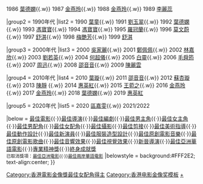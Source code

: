 {{Navbox
|name  = 香港電影金像獎最佳女配角
|title = {{{1|}}}[[香港電影金像獎]][[香港電影金像獎最佳女配角|最佳女配角]]
|titlestyle = background: #FFF2E2
|groupstyle = background: #FFF2E2

|group1 = 1980年代
|list1 = 1985 [[梅艷芳]]{{.w}} 1986 [[葉德嫻]]{{.w}} 1987 [[金燕玲]]{{.w}} 1988 [[金燕玲]]{{.w}} 1989 [[李麗蕊]]

|group2 = 1990年代
|list2 = 1990 [[葉童]]{{.w}} 1991 [[劉玉翠]]{{.w}} 1992 [[葉德嫻]]{{.w}} 1993 [[馮寶寶]]{{.w}} 1994 [[馮寶寶]]{{.w}} 1995 [[羅冠蘭]]{{.w}} 1996 [[莫文蔚]]{{.w}} 1997 [[舒淇]]{{.w}} 1998 [[梅艷芳]]{{.w}} 1999 [[舒淇]]

|group3 = 2000年代
|list3 = 2000 [[吴家丽|吳家麗]]{{.w}} 2001 [[鄭佩佩]]{{.w}} 2002 [[林嘉欣]]{{.w}} 2003 [[劉若英]]{{.w}} 2004 [[何超儀]]{{.w}} 2005 [[白靈 (演員)|白靈]]{{.w}} 2006 [[毛舜筠]]{{.w}} 2007 [[周迅]]{{.w}} 2008 [[邵音音]]{{.w}} 2009 [[陳麗雲]]

|group4 = 2010年代
|list4 = 2010 [[葉璇]]{{.w}} 2011 [[邵音音]]{{.w}} 2012 [[蘇杏璇]]{{.w}} 2013 [[陳靜 (香港)|陳靜]] {{.w}} 2014 [[惠英紅]]{{.w}} 2015 [[王菀之]]{{.w}} 2016 [[金燕玲]]{{.w}} 2017 [[金燕玲]]{{.w}} 2018 [[葉德嫻]]{{.w}} 2019 [[惠英紅]]

|group5 = 2020年代
|list5 = 2020 [[區嘉雯]]{{.w}} 2021/2022

|below  = [[香港電影金像獎最佳電影|最佳電影]]{{·}}[[香港電影金像獎最佳導演|最佳導演]]{{·}}[[香港電影金像獎最佳編劇|最佳編劇]]{{·}}[[香港電影金像獎最佳男主角|最佳男主角]]{{·}}[[香港電影金像獎最佳女主角|最佳女主角]]{{·}}[[香港電影金像獎最佳男配角|最佳男配角]]{{·}}[[香港電影金像獎最佳女配角|最佳女配角]]{{·}}[[香港電影金像獎最佳攝影|最佳攝影]]{{·}}[[香港電影金像獎最佳剪接|最佳剪接]]{{·}}[[香港電影金像獎最佳美術指導|最佳美術指導]]{{·}}[[香港電影金像獎最佳動作設計|最佳動作設計]]{{·}}[[香港電影金像獎最佳新演員|最佳新演員]]{{·}}[[香港電影金像獎最佳服裝造型設計|最佳服裝造型設計]]{{·}}[[香港電影金像獎最佳原創電影音樂|最佳原創電影音樂]]{{·}}[[香港電影金像獎最佳原創電影歌曲|最佳原創電影歌曲]]{{·}}[[香港電影金像獎最佳音響效果|最佳音響效果]]{{·}}[[香港電影金像獎最佳視覺效果|最佳視覺效果]]{{·}}[[香港電影金像獎新晉導演|新晉導演]]{{·}}[[香港電影金像獎最佳亞洲華語電影|最佳亞洲華語電影]]{{·}}[[香港電影金像獎專業精神獎|專業精神獎]]{{·}}[[香港電影金像獎終身成就獎|終身成就獎]]<br><small>已取消獎項：[[香港電影金像獎最佳亞洲電影|最佳亞洲電影]]{{·}}[[香港電影金像獎最佳兩岸華語電影|最佳兩岸華語電影]]</small>
|belowstyle = background:#FFF2E2; text-align:center; 
}}
[[Category:香港電影金像獎最佳女配角得主]]<noinclude>
[[Category:香港电影金像奖模板]]
[[Category:香港電影金像獎最佳女配角得主|+]]</noinclude>